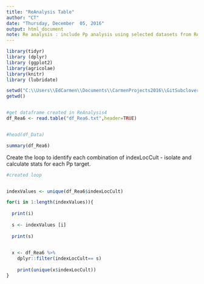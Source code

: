 ```yaml
---
title: "ReAnalysis Table"
author: "CT"
date: "Thursday, December  05, 2016"
output: html_document
note: Re analysis : include Pp analysis using selected datasets from Reanalysis4 (df_REa6)
---
```


```r
library(tidyr)
library (dplyr)
library (ggplot2)
library(agricolae)
library(knitr)
library (lubridate)

```
 


```r
setwd("C:\\Users\\EdCarmen\\Documents\\CarmenProjects2016\\GitSubclover\\ReAnalysis")
getwd()


#get dataframe created in ReAnalysis4
df_Rea6 <- read.table("df_Rea6.txt",header=TRUE)


#head(df_Data)

summary(df_Rea6)

```

Create the loop to identify each combination of indexLocCult - isolate and calculate stats for each Pp target. 

```r
#created loop


indexValues <- unique(df_Rea6$indexLocCult)

for(i in 1:length(indexValues)){
  
  print(i)
 
  s <- indexValues [i]
  
  print(s) 

  
  x <- df_Rea6 %>%
    dplyr::filter(indexLocCult== s) 
  
    print(unique(x$indexLocCult))
}

```



